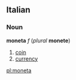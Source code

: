 ==Italian==
===Noun===
'''moneta''' ''f'' (''plural'' '''monete''')

#[[coin]]
#[[currency]]

[[pl:moneta]]